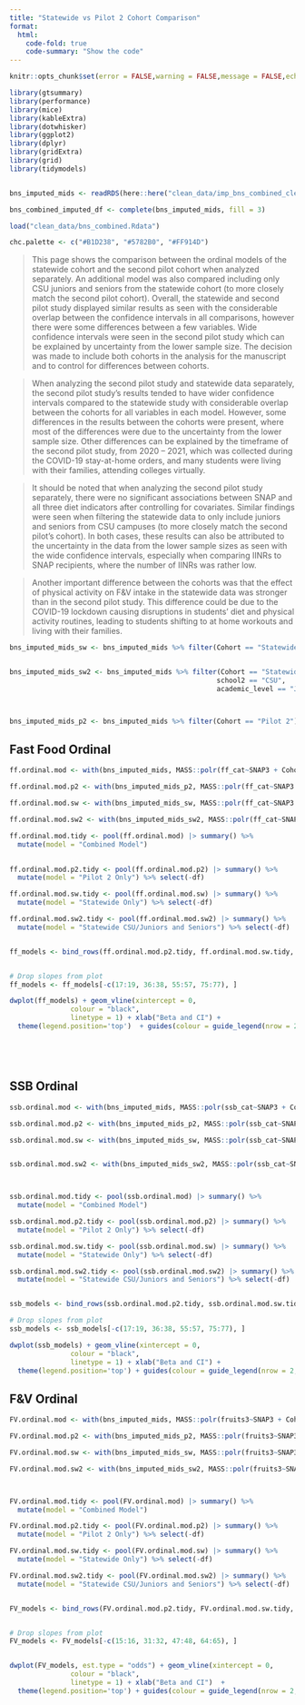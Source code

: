 ```yaml
---
title: "Statewide vs Pilot 2 Cohort Comparison"
format:
  html:
    code-fold: true
    code-summary: "Show the code"
---
```



```r
knitr::opts_chunk$set(error = FALSE,warning = FALSE,message = FALSE,echo = TRUE)

library(gtsummary)
library(performance)
library(mice)
library(kableExtra)
library(dotwhisker)
library(ggplot2)
library(dplyr)
library(gridExtra)
library(grid)
library(tidymodels)


bns_imputed_mids <- readRDS(here::here("clean_data/imp_bns_combined_clean_mids.RData"))

bns_combined_imputed_df <- complete(bns_imputed_mids, fill = 3)

load("clean_data/bns_combined.Rdata")

chc.palette <- c("#B1D238", "#5782B0", "#FF914D") 
```




> This page shows the comparison between the ordinal models of the statewide cohort and the second pilot cohort when analyzed separately. An additional model was also compared including only CSU juniors and seniors from the statewide cohort (to more closely match the second pilot cohort). Overall, the statewide and second pilot study displayed similar results as seen with the considerable overlap between the confidence intervals in all comparisons, however there were some differences between a few variables. Wide confidence intervals were seen in the second pilot study which can be explained by uncertainty from the lower sample size. The decision was made to include both cohorts in the analysis for the manuscript and to control for differences between cohorts.

> When analyzing the second pilot study and statewide data separately, the second pilot study’s results tended to have wider confidence intervals compared to the statewide study with considerable overlap between the cohorts for all variables in each model. However, some differences in the results between the cohorts were present, where most of the differences were due to the uncertainty from the lower sample size. Other differences can be explained by the timeframe of the second pilot study, from 2020 – 2021, which was collected during the COVID-19 stay-at-home orders, and many students were living with their families, attending colleges virtually. 

> It should be noted that when analyzing the second pilot study separately, there were no significant associations between SNAP and all three diet indicators after controlling for covariates. Similar findings were seen when filtering the statewide data to only include juniors and seniors from CSU campuses (to more closely match the second pilot’s cohort). In both cases, these results can also be attributed to the uncertainty in the data from the lower sample sizes as seen with the wide confidence intervals, especially when comparing IINRs to SNAP recipients, where the number of IINRs was rather low. 

> Another important difference between the cohorts was that the effect of physical activity on F&V intake in the statewide data was stronger than in the second pilot study. This difference could be due to the COVID-19 lockdown causing disruptions in students’ diet and physical activity routines, leading to students shifting to at home workouts and living with their families.  


```r
bns_imputed_mids_sw <- bns_imputed_mids %>% filter(Cohort == "Statewide")


bns_imputed_mids_sw2 <- bns_imputed_mids %>% filter(Cohort == "Statewide",
                                                   school2 == "CSU",
                                                   academic_level == "Junior" | academic_level == "Senior")



bns_imputed_mids_p2 <- bns_imputed_mids %>% filter(Cohort == "Pilot 2")


```


## Fast Food Ordinal



```r

ff.ordinal.mod <- with(bns_imputed_mids, MASS::polr(ff_cat~SNAP3 + Cohort + gender + race_eth + age + physical_activity + storage_room + health_conscious + living_with_family + cooking_confident + food_insecure_2item + paid_work_hours_tens + homelessness_year, Hess=TRUE))

ff.ordinal.mod.p2 <- with(bns_imputed_mids_p2, MASS::polr(ff_cat~SNAP3 + gender + race_eth + age + physical_activity + storage_room + health_conscious + living_with_family + cooking_confident + food_insecure_2item + paid_work_hours_tens + homelessness_year, Hess=TRUE))

ff.ordinal.mod.sw <- with(bns_imputed_mids_sw, MASS::polr(ff_cat~SNAP3 + gender + race_eth + age + physical_activity + storage_room + health_conscious + living_with_family + cooking_confident + food_insecure_2item + paid_work_hours_tens + homelessness_year, Hess=TRUE))

ff.ordinal.mod.sw2 <- with(bns_imputed_mids_sw2, MASS::polr(ff_cat~SNAP3 + gender + race_eth + age + physical_activity + storage_room + health_conscious + living_with_family + cooking_confident + food_insecure_2item + paid_work_hours_tens + homelessness_year, Hess=TRUE))


```



```r

ff.ordinal.mod.tidy <- pool(ff.ordinal.mod) |> summary() %>%
  mutate(model = "Combined Model")
  

ff.ordinal.mod.p2.tidy <- pool(ff.ordinal.mod.p2) |> summary() %>%
  mutate(model = "Pilot 2 Only") %>% select(-df)

ff.ordinal.mod.sw.tidy <- pool(ff.ordinal.mod.sw) |> summary() %>%
  mutate(model = "Statewide Only") %>% select(-df)

ff.ordinal.mod.sw2.tidy <- pool(ff.ordinal.mod.sw2) |> summary() %>%
  mutate(model = "Statewide CSU/Juniors and Seniors") %>% select(-df)


ff_models <- bind_rows(ff.ordinal.mod.p2.tidy, ff.ordinal.mod.sw.tidy, ff.ordinal.mod.sw2.tidy, ff.ordinal.mod.tidy)


# Drop slopes from plot
ff_models <- ff_models[-c(17:19, 36:38, 55:57, 75:77), ]

dwplot(ff_models) + geom_vline(xintercept = 0,
               colour = "black",
               linetype = 1) + xlab("Beta and CI") + 
  theme(legend.position='top')  + guides(colour = guide_legend(nrow = 2, title = ""))






```







## SSB Ordinal

```r

ssb.ordinal.mod <- with(bns_imputed_mids, MASS::polr(ssb_cat~SNAP3 + Cohort + race_eth + gender + age + units_four + unpaid_work_hours_tens + paid_work_hours_tens + caregiving_hours_tens + health_conscious + storage_access + physical_activity + homelessness_year, Hess=TRUE)) 

ssb.ordinal.mod.p2 <- with(bns_imputed_mids_p2, MASS::polr(ssb_cat~SNAP3 + race_eth + gender + age + units_four + unpaid_work_hours_tens + paid_work_hours_tens + caregiving_hours_tens + health_conscious + storage_access + physical_activity + homelessness_year, Hess=TRUE))  

ssb.ordinal.mod.sw <- with(bns_imputed_mids_sw, MASS::polr(ssb_cat~SNAP3 + race_eth + gender + age + units_four + unpaid_work_hours_tens + paid_work_hours_tens + caregiving_hours_tens + health_conscious + storage_access + physical_activity + homelessness_year, Hess=TRUE))


ssb.ordinal.mod.sw2 <- with(bns_imputed_mids_sw2, MASS::polr(ssb_cat~SNAP3 + race_eth + gender + age + units_four + unpaid_work_hours_tens + paid_work_hours_tens + caregiving_hours_tens + health_conscious + storage_access + physical_activity + homelessness_year, Hess=TRUE))




```


```r


ssb.ordinal.mod.tidy <- pool(ssb.ordinal.mod) |> summary() %>%
  mutate(model = "Combined Model")

ssb.ordinal.mod.p2.tidy <- pool(ssb.ordinal.mod.p2) |> summary() %>%
  mutate(model = "Pilot 2 Only") %>% select(-df)

ssb.ordinal.mod.sw.tidy <- pool(ssb.ordinal.mod.sw) |> summary() %>%
  mutate(model = "Statewide Only") %>% select(-df)

ssb.ordinal.mod.sw2.tidy <- pool(ssb.ordinal.mod.sw2) |> summary() %>%
  mutate(model = "Statewide CSU/Juniors and Seniors") %>% select(-df)


ssb_models <- bind_rows(ssb.ordinal.mod.p2.tidy, ssb.ordinal.mod.sw.tidy, ssb.ordinal.mod.sw2.tidy,ssb.ordinal.mod.tidy)

# Drop slopes from plot
ssb_models <- ssb_models[-c(17:19, 36:38, 55:57, 75:77), ]

dwplot(ssb_models) + geom_vline(xintercept = 0,
               colour = "black",
               linetype = 1) + xlab("Beta and CI") + 
  theme(legend.position='top') + guides(colour = guide_legend(nrow = 2, title = ""))


```






## F&V Ordinal

```r

FV.ordinal.mod <- with(bns_imputed_mids, MASS::polr(fruits3~SNAP3 + Cohort + gender + race_eth + age  + health_conscious + cooking_confident + physical_activity + storage_room + food_insecure_2item + firstgen, Hess=TRUE))

FV.ordinal.mod.p2 <- with(bns_imputed_mids_p2, MASS::polr(fruits3~SNAP3 + gender + race_eth + age  + health_conscious + cooking_confident + physical_activity + storage_room + food_insecure_2item + firstgen, Hess=TRUE))

FV.ordinal.mod.sw <- with(bns_imputed_mids_sw, MASS::polr(fruits3~SNAP3 + gender + race_eth + age  + health_conscious + cooking_confident + physical_activity + storage_room + food_insecure_2item + firstgen, Hess=TRUE))

FV.ordinal.mod.sw2 <- with(bns_imputed_mids_sw2, MASS::polr(fruits3~SNAP3 + gender + race_eth + age  + health_conscious + cooking_confident + physical_activity + storage_room + food_insecure_2item + firstgen, Hess=TRUE))




```




```r

FV.ordinal.mod.tidy <- pool(FV.ordinal.mod) |> summary() %>%
  mutate(model = "Combined Model")

FV.ordinal.mod.p2.tidy <- pool(FV.ordinal.mod.p2) |> summary() %>%
  mutate(model = "Pilot 2 Only") %>% select(-df)

FV.ordinal.mod.sw.tidy <- pool(FV.ordinal.mod.sw) |> summary() %>%
  mutate(model = "Statewide Only") %>% select(-df)

FV.ordinal.mod.sw2.tidy <- pool(FV.ordinal.mod.sw2) |> summary() %>%
  mutate(model = "Statewide CSU/Juniors and Seniors") %>% select(-df)


FV_models <- bind_rows(FV.ordinal.mod.p2.tidy, FV.ordinal.mod.sw.tidy, FV.ordinal.mod.sw2.tidy, FV.ordinal.mod.tidy)


# Drop slopes from plot
FV_models <- FV_models[-c(15:16, 31:32, 47:48, 64:65), ]


dwplot(FV_models, est.type = "odds") + geom_vline(xintercept = 0,
               colour = "black",
               linetype = 1) + xlab("Beta and CI")  + 
  theme(legend.position='top') + guides(colour = guide_legend(nrow = 2, title = ""))




```













